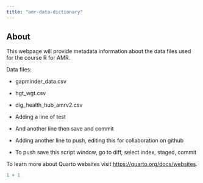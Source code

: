 ```yaml
---
title: "amr-data-dictionary"
---
```


## About

This webpage will provide metadata information about the data files used for the course R for AMR.

Data files:

-   gapminder_data.csv

-   hgt_wgt.csv

-   dig_health_hub_amrv2.csv

-   Adding a line of test

-   And another line then save and commit

-   Adding another line to push, editing this for collaboration on github

-   To push save this script window, go to diff, select index, staged, commit

To learn more about Quarto websites visit <https://quarto.org/docs/websites>.

```r
1 + 1
```
